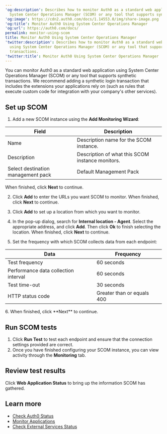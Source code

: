 ---
'og:description': Describes how to monitor Auth0 as a standard web application using
  System Center Operations Manager (SCOM) or any tool that supports synthetic transactions.
'og:image': https://cdn2.auth0.com/docs/1.14553.0/img/share-image.png
'og:title': Monitor Auth0 Using System Center Operations Manager
'og:url': https://auth0.com/docs/
permalink: monitor-using-scom
title: Monitor Auth0 Using System Center Operations Manager
'twitter:description': Describes how to monitor Auth0 as a standard web application
  using System Center Operations Manager (SCOM) or any tool that supports synthetic
  transactions.
'twitter:title': Monitor Auth0 Using System Center Operations Manager
---
You can monitor Auth0 as a standard web application using System Center Operations Manager (SCOM) or any tool that supports synthetic transactions. We recommend adding a synthetic login transaction that includes the extensions your applications rely on (such as rules that execute custom code for integration with your company's other services).

## Set up SCOM

1. Add a new SCOM instance using the **Add Monitoring Wizard**:

<table class="table"><thead>
<tr>
<th>Field</th>
<th>Description</th>
</tr>
</thead>
<tbody>
<tr>
<td>Name</td>
<td>Description name for the SCOM instance.</td>
</tr>
<tr>
<td>Description</td>
<td>Description of what this SCOM instance monitors.</td>
</tr>
<tr>
<td>Select destination management pack</td>
<td>Default Management Pack</td>
</tr>
</tbody>
</table>

   When finished, click **Next** to continue.
   
2. Click **Add** to enter the URLs you want SCOM to monitor. When finished, click **Next** to continue.

3. Click **Add** to set up a location from which you want to monitor.

4. In the pop-up dialog, search for **Internal location - Agent**. Select the appropriate address, and click **Add**. Then click **Ok** to finish selecting the location. When finished, click **Next** to continue.
5. Set the frequency with which SCOM collects data from each endpoint:


<table class="table"><thead>
<tr>
<th>Data</th>
<th>Frequency</th>
</tr>
</thead>
<tbody>
<tr>
<td>Test frequency</td>
<td>60 seconds</td>
</tr>
<tr>
<td>Performance data collection interval</td>
<td>60 seconds</td>
</tr>
<tr>
<td>Test time-out</td>
<td>30 seconds</td>
</tr>
<tr>
<td>HTTP status code</td>
<td>Greater than or equals 400</td>
</tr>
</tbody>
</table>
6. When finished, click **Next** to continue.

## Run SCOM tests

1. Click **Run Test** to test each endpoint and ensure that the connection settings provided are correct.
2. Once you have finished configuring your SCOM instance, you can view activity through the **Monitoring** tab.

## Review test results

Click **Web Application Status** to bring up the information SCOM has gathered.

## Learn more

* [Check Auth0 Status](/docs/deploy-monitor/monitor/check-auth0-status)
* [Monitor Applications](/docs/deploy-monitor/monitor/monitor-applications)
* [Check External Services Status](/docs/deploy-monitor/monitor/check-external-services-status)